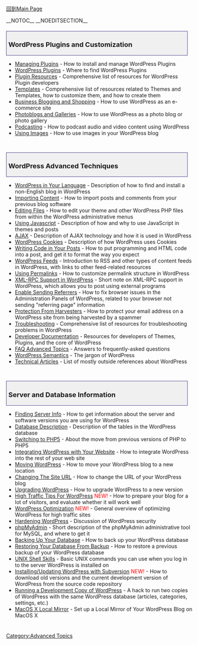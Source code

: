 {{Languages|
{{en|Advanced Topics}}
{{zh-cn|进阶主题}}
}}

[[zh-cn:Main_Page|回到Main Page]]

__NOTOC__ __NOEDITSECTION__
<div style="width:95%; font-size: 110%; text-decoration:none; padding: 0px 5px; margin: 20px 0px 5px; background-color: #f0f0f0; border: 1px solid darkslateblue">
=== WordPress Plugins and Customization ===
</div>

* [[Managing Plugins]] - How to install and manage WordPress Plugins
* [[Plugins|WordPress Plugins]] - Where to find WordPress Plugins
* [[Plugin Resources]] - Comprehensive list of resources for WordPress Plugin developers
* [[Templates]] - Comprehensive list of resources related to Themes and Templates, how to customize them, and how to create them
* [[Business Blogging and Shopping]] - How to use WordPress as an e-commerce site
* [[Photoblogs and Galleries]] - How to use WordPress as a photo blog or photo gallery
* [[Podcasting]] - How to podcast audio and video content using WordPress
* [[Using Images]] - How to use images in your WordPress blog

<div style="clear:both; height:10px">
</div>

<div style="width:95%; font-size: 110%; text-decoration:none; padding: 0px 5px; margin: 20px 0px 5px; background-color: #f0f0f0; border: 1px solid darkslateblue">
=== WordPress Advanced Techniques ===
</div>

* [[WordPress in Your Language]] - Description of how to find and install a non-English blog in WordPress
* [[Importing Content]] - How to import posts and comments from your previous blog software
* [[Editing Files]] - How to edit your theme and other WordPress PHP files from within the WordPress administrative menus
* [[Using Javascript]] - Description of how and why to use JavaScript in themes and posts
* [[AJAX]] - Description of AJAX technology and how it is used in WordPress
* [[WordPress Cookies]] - Description of how WordPress uses Cookies
* [[Writing Code in Your Posts]] - How to put programming and HTML code into a post, and get it to format the way you expect
* [[WordPress Feeds]] - Introduction to RSS and other types of content feeds in WordPress, with links to other feed-related resources
* [[Using Permalinks]] - How to customize permalink structure in WordPress
* [[XML-RPC_Support|XML-RPC Support in WordPress]] - Short note on XML-RPC support in WordPress, which allows you to post using external programs
* [[Enable Sending Referrers]] - How to fix browser issues in the Administration Panels of WordPress, related to your browser not sending "referring page" information
* [[Protection From Harvesters]] - How to protect your email address on a WordPress site from being harvested by a spammer
* [[Troubleshooting]] - Comprehensive list of resources for troubleshooting problems in WordPress
* [[Developer Documentation]] - Resources for developers of Themes, Plugins, and the core of WordPress
* [[FAQ Advanced Topics|FAQ Advanced Topics]] - Answers to frequently-asked questions
* [[WordPress Semantics]] - The jargon of WordPress
* [[Technical Articles]] - List of mostly outside references about WordPress
<div style="clear:both; height:10px">
</div>

<div style="width:95%; font-size: 110%; text-decoration:none; padding: 0px 5px; margin: 20px 0px 5px; background-color: #f0f0f0; border: 1px solid darkslateblue">
===Server and Database Information===
</div>
* [[Finding Server Info]] - How to get information about the server and software versions you are using for WordPress
* [[Database Description]] - Description of the tables in the WordPress database
* [[Switching to PHP5]] - About the move from previous versions of PHP to PHP5 
* [[Integrating WordPress with Your Website]] - How to integrate WordPress into the rest of your web site
* [[Moving WordPress]] - How to move your WordPress blog to a new location
* [[Changing The Site URL]] - How to change the URL of your WordPress blog
* [[Upgrading WordPress]] - How to upgrade WordPress to a new version
* [[High Traffic Tips For WordPress]] <span style="color:red">NEW!</span> - How to prepare your blog for a lot of visitors, and evaluate whether it will work well
* [[WordPress Optimization]] <span style="color:red">NEW!</span> - General overview of optimizing WordPress for high traffic sites
* [[Hardening WordPress]] - Discussion of WordPress security
* [[phpMyAdmin]] - Short description of the phpMyAdmin administrative tool for MySQL, and where to get it
* [[Backing Up Your Database]] - How to back up your WordPress database
* [[Restoring Your Database From Backup]] - How to restore a previous backup of your WordPress database
* [[UNIX Shell Skills]] - Basic UNIX commands you can use when you log in to the server WordPress is installed on
* [[Installing/Updating WordPress with Subversion]] <span style="color:red">NEW!</span> - How to download old versions and the current development version of WordPress from the source code repository
* [[Running a Development Copy of WordPress]] - A hack to run two copies of WordPress with the same WordPress database (articles, categories, settings, etc.)
* [[MacOS X Local Mirror]] - Set up a Local Mirror of Your WordPress Blog on MacOS X

<div style="clear:both; height:10px">
</div>

{{toclist}}

[[Category:Advanced Topics]]